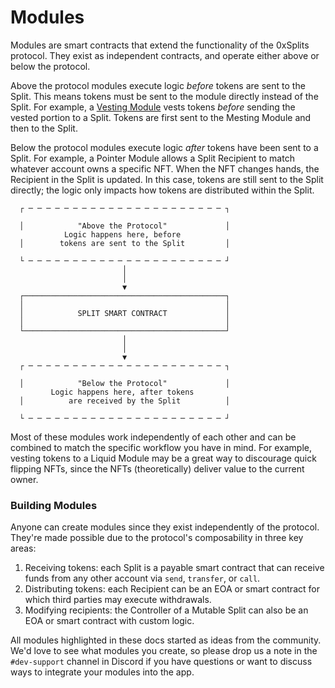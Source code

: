 # Modules

Modules are smart contracts that extend the functionality of the 0xSplits
protocol. They exist as independent contracts, and operate either above or below
the protocol.

Above the protocol modules execute logic _before_ tokens are sent to the Split.
This means tokens must be sent to the module directly instead of the Split. For
example, a [Vesting Module](/modules/overview) vests tokens _before_ sending the
vested portion to a Split. Tokens are first sent to the Mesting Module and then
to the Split.

Below the protocol modules execute logic _after_ tokens have been sent to a
Split. For example, a Pointer Module allows a Split Recipient to match whatever
account owns a specific NFT. When the NFT changes hands, the Recipient in the
Split is updated. In this case, tokens are still sent to the Split directly; the
logic only impacts how tokens are distributed within the Split.

```
  ┌ ─ ─ ─ ─ ─ ─ ─ ─ ─ ─ ─ ─ ─ ─ ─ ─ ─ ─ ─ ─ ─ ─ ┐

  │            "Above the Protocol"             │
            Logic happens here, before
  │        tokens are sent to the Split         │

  └ ─ ─ ─ ─ ─ ─ ─ ─ ─ ─ ─ ─ ─ ─ ─ ─ ─ ─ ─ ─ ─ ─ ┘
                         │
                         │
                         ▼
  ┌─────────────────────────────────────────────┐
  │                                             │
  │            SPLIT SMART CONTRACT             │
  │                                             │
  └─────────────────────────────────────────────┘
                         │
                         │
                         ▼
  ┌ ─ ─ ─ ─ ─ ─ ─ ─ ─ ─ ─ ─ ─ ─ ─ ─ ─ ─ ─ ─ ─ ─ ┐

  │            "Below the Protocol"             │
         Logic happens here, after tokens
  │          are received by the Split          │

  └ ─ ─ ─ ─ ─ ─ ─ ─ ─ ─ ─ ─ ─ ─ ─ ─ ─ ─ ─ ─ ─ ─ ┘
```

Most of these modules work independently of each other and can be combined to
match the specific workflow you have in mind. For example, vesting tokens to a
Liquid Module may be a great way to discourage quick flipping NFTs, since the
NFTs (theoretically) deliver value to the current owner.

### Building Modules

Anyone can create modules since they exist independently of the protocol.
They're made possible due to the protocol's composability in three key areas:

1. Receiving tokens: each Split is a payable smart contract that can receive
   funds from any other account via `send`, `transfer`, or `call`.
2. Distributing tokens: each Recipient can be an EOA or smart contract for which
   third parties may execute withdrawals.
3. Modifying recipients: the Controller of a Mutable Split can also be an EOA or
   smart contract with custom logic.

All modules highlighted in these docs started as ideas from the community. We'd
love to see what modules you create, so please drop us a note in the
`#dev-support` channel in Discord if you have questions or want to discuss ways
to integrate your modules into the app.
